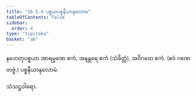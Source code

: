 ```yaml
---
title: "16.5.4 ပစ္စယပစ္စနီယာနုလောမ"
tableOfContents: false
sidebar:
  order: 4
type: "tipitaka"
basket: "ab"
---
```



<DynamicBreadcrumb />

<Division number="35">

<Paragraph number="2341">
နဟေတုပစ္စယာ အာရမ္မဏေ ဧကံ, အနန္တရေ ဧကံ (သံခိတ္တံ), အဝိဂတေ ဧကံ. (ဧဝံ ဂဏေတဗ္ဗံ.)

</Paragraph>
</Division>

<Paragraph number="2342" type="center">
ပစ္စနီယာနုလောမံ.

  
သံသဋ္ဌဝါရော.
</Paragraph>